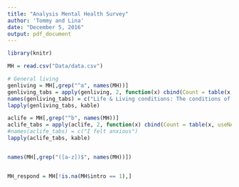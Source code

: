 ```yaml
---
title: "Analysis Mental Health Survey"
author: 'Tommy and Lina'
date: "December 5, 2016"
output: pdf_document
---
```


```r
library(knitr)

MH = read.csv("Data/data.csv")

# General living
genliving = MH[,grep("^a", names(MH))]
genliving_tabs = apply(genliving, 2, function(x) cbind(Count = table(x, useNA = "always"), Proportion = prop.table(table(x, useNA = "always"))))
names(genliving_tabs) = c("Life & Living conditions: The conditions of my life are excellent", "Life & Living conditions: I am satisfied with my life", "Life & Living conditions: I am satisfied with my living conditions", "Life & Living conditions: Where I live, I feel safe", "Health rating: Physical Health", "Health rating: Mental Health", "Financial: Confidence in financial situation", "Financial: Often cut back on important spending", "Financial: I have been concerned about money lately", "Aspects of Life: Academic life", "Aspects of Life: Social life", "Aspects of Life: Residential life")
lapply(genliving_tabs, kable)

aclife = MH[,grep("^b", names(MH))]
aclife_tabs = apply(aclife, 2, function(x) cbind(Count = table(x, useNA = "always"), Proportion = prop.table(table(x, useNA = "always"))))
#names(aclife_tabs) = c("I felt anxious")
lapply(aclife_tabs, kable)


names(MH[,grep("([a-z])$", names(MH))])


MH_respond = MH[!is.na(MH$intro == 1),]
```
